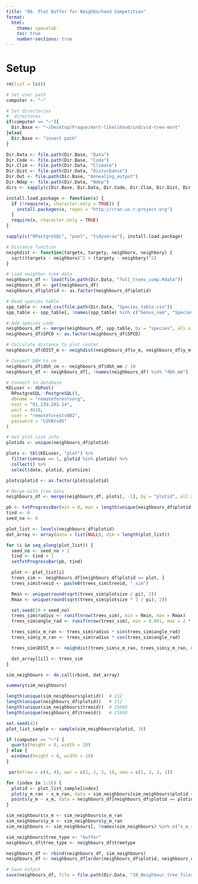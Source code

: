 ```yaml
---
title: "06. Plot Buffer for Neighborhood Competition"
format:
  html:
    theme: spacelab
    toc: true
    number-sections: true
---
```


# Setup

```r
rm(list = ls())

# Set user path
computer <- "~"

# Set directories
#  directores
if(computer == "~"){
  Dir.Base <- "~/Desktop/Prague/mort-likelihood/individ-tree-mort"
}else{
  Dir.Base <- "insert path"
}

Dir.Data <- file.path(Dir.Base, "Data")
Dir.Code <- file.path(Dir.Base, "Code")
Dir.Clim <- file.path(Dir.Data, "Climate")
Dir.Dist <- file.path(Dir.Data, "Disturbance")
Dir.Out <- file.path(Dir.Base, "Annealing_output")
Dir.Ndep <- file.path(Dir.Data, "Ndep")
dirs <- sapply(c(Dir.Base, Dir.Data, Dir.Code, Dir.Clim, Dir.Dist, Dir.Ndep, Dir.Out), function(x) if (!dir.exists(x)) dir.create(x))

```

```r
install.load.package <- function(x) {
  if (!require(x, character.only = TRUE)) {
    install.packages(x, repos = "http://cran.us.r-project.org")
  }
  require(x, character.only = TRUE)
}

sapply(c("RPostgreSQL", "pool", "tidyverse"), install.load.package)
```


```r
# Distance function
neighdist <- function(targetx, targety, neighborx, neighbory) {
  sqrt((targetx - neighborx)^2 + (targety - neighbory)^2)
}

# Load neighbor tree data
neighbours_df <- load(file.path(Dir.Data, "full_trees_comp.Rdata"))
neighbours_df <- get(neighbours_df)
neighbours_df$plotid <- as.factor(neighbours_df$plotid)

# Read species table
spp_table <- read_csv(file.path(Dir.Data, "Species_table.csv"))
spp_table <- spp_table[, !names(spp_table) %in% c("Genus_nam", "Species_nam", "functional.grp", "sp_type")]

# Add species code
neighbours_df <- merge(neighbours_df, spp_table, by = "species", all.x = TRUE)
neighbours_df$SPCD <- as.factor(neighbours_df$SPCD)

# Calculate distance to plot center
neighbours_df$DIST_m <- neighdist(neighbours_df$x_m, neighbours_df$y_m, 0, 0)

# Convert DBH to cm
neighbours_df$dbh_cm <- neighbours_df$dbh_mm / 10
neighbours_df <- neighbours_df[, !names(neighbours_df) %in% "dbh_mm"]
```

```r
# Connect to database
KELuser <- dbPool(
  RPostgreSQL::PostgreSQL(),
  dbname = "remoteforestsorg",
  host = "91.239.201.14",
  port = 4010,
  user = "remoteforests002",
  password = "COVBtxQ5"
)

# Get plot size info
plotids <- unique(neighbours_df$plotid)

plots <- tbl(KELuser, "plot") %>%
  filter(census == 1, plotid %in% plotids) %>%
  collect() %>%
  select(date, plotid, plotsize)

plots$plotid <- as.factor(plots$plotid)

# Merge with tree data
neighbours_df <- merge(neighbours_df, plots[, -1], by = "plotid", all.x = TRUE)
```


```r
pb <- txtProgressBar(min = 0, max = length(unique(neighbours_df$plotid)), style = 3)
tind <- 0
seed_no <- 0

plot_list <- levels(neighbours_df$plotid)
dat_array <- array(data = list(NULL), dim = length(plot_list))

for (i in seq_along(plot_list)) {
  seed_no <- seed_no + 1
  tind <- tind + 1
  setTxtProgressBar(pb, tind)

  plot <- plot_list[i]
  trees_sim <- neighbours_df[neighbours_df$plotid == plot, ]
  trees_sim$treeid <- paste0(trees_sim$treeid, "_sim")

  Rmin <- unique(round(sqrt(trees_sim$plotsize / pi), 2))
  Rmax <- unique(round(sqrt(trees_sim$plotsize * 3 / pi), 2))

  set.seed(20 + seed_no)
  trees_sim$radius <- runif(nrow(trees_sim), min = Rmin, max = Rmax)
  trees_sim$angle_rad <- runif(nrow(trees_sim), min = 0.001, max = 2 * pi)

  trees_sim$x_m_ran <- trees_sim$radius * sin(trees_sim$angle_rad)
  trees_sim$y_m_ran <- trees_sim$radius * cos(trees_sim$angle_rad)

  trees_sim$DIST_m <- neighdist(trees_sim$x_m_ran, trees_sim$y_m_ran, 0, 0)

  dat_array[[i]] <- trees_sim
}

sim_neighbours <- do.call(rbind, dat_array)
```


```r
summary(sim_neighbours)

length(unique(sim_neighbours$plotid))  # 212
length(unique(neighbours_df$plotid))   # 212
length(unique(sim_neighbours$treeid))  # 15808
length(unique(neighbours_df$treeid))   # 15808

set.seed(42)
plot_list_sample <- sample(sim_neighbours$plotid, 16)

if (computer == "~") {
  quartz(height = 8, width = 10)
} else {
  windows(height = 8, width = 10)
}

 par(mfrow = c(4, 4), mar = c(2, 2, 2, 1), oma = c(1, 2, 2, 1))

for (index in 1:16) {
  plotid <- plot_list_sample[index]
  plot(y_m_ran ~ x_m_ran, data = sim_neighbours[sim_neighbours$plotid == plotid, ], col = "gray")
  points(y_m ~ x_m, data = neighbours_df[neighbours_df$plotid == plotid, ], col = "blue")
}
```

```r
sim_neighbours$x_m <- sim_neighbours$x_m_ran
sim_neighbours$y_m <- sim_neighbours$y_m_ran
sim_neighbours <- sim_neighbours[, !names(sim_neighbours) %in% c("x_m_ran", "y_m_ran", "radius", "angle_rad")]

sim_neighbours$tree_type <- "buffer"
neighbours_df$tree_type <- neighbours_df$treetype

neighbours_df <- rbind(neighbours_df, sim_neighbours)
neighbours_df <- neighbours_df[order(neighbours_df$plotid, neighbours_df$treeid), ]

# Save output
save(neighbours_df, file = file.path(Dir.Data, "10_Neighbour_tree_files.Rdata"))
```


